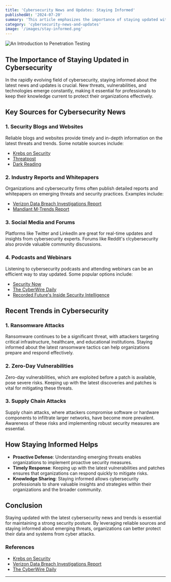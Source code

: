 ```yaml
---
title: 'Cybersecurity News and Updates: Staying Informed'
publishedAt: '2024-07-20'
summary: 'This article emphasizes the importance of staying updated with cybersecurity news, covering key sources, recent trends, and how staying informed helps protect against threats.'
category: 'cybersecurity-news-and-updates'
image: '/images/stay-informed.png'
---
```



<Image
  src="/images/stay-informed.png"
  alt="An Introduction to Penetration Testing"
  width={400}
  height={400}
  className="w-400 h-400 mb-4 rounded-xl"
/>

## The Importance of Staying Updated in Cybersecurity

In the rapidly evolving field of cybersecurity, staying informed about the latest news and updates is crucial. New threats, vulnerabilities, and technologies emerge constantly, making it essential for professionals to keep their knowledge current to protect their organizations effectively.

## Key Sources for Cybersecurity News

### 1. **Security Blogs and Websites**

Reliable blogs and websites provide timely and in-depth information on the latest threats and trends. Some notable sources include:

- [Krebs on Security](https://krebsonsecurity.com/)
- [Threatpost](https://threatpost.com/)
- [Dark Reading](https://www.darkreading.com/)

### 2. **Industry Reports and Whitepapers**

Organizations and cybersecurity firms often publish detailed reports and whitepapers on emerging threats and security practices. Examples include:

- [Verizon Data Breach Investigations Report](https://www.verizon.com/business/resources/reports/dbir/)
- [Mandiant M-Trends Report](https://www.mandiant.com/resources/m-trends)

### 3. **Social Media and Forums**

Platforms like Twitter and LinkedIn are great for real-time updates and insights from cybersecurity experts. Forums like Reddit's r/cybersecurity also provide valuable community discussions.

### 4. **Podcasts and Webinars**

Listening to cybersecurity podcasts and attending webinars can be an efficient way to stay updated. Some popular options include:

- [Security Now](https://www.grc.com/securitynow.htm)
- [The CyberWire Daily](https://thecyberwire.com/podcasts/daily-podcast)
- [Recorded Future's Inside Security Intelligence](https://www.recordedfuture.com/resources/podcast/)

## Recent Trends in Cybersecurity

### 1. **Ransomware Attacks**

Ransomware continues to be a significant threat, with attackers targeting critical infrastructure, healthcare, and educational institutions. Staying informed about the latest ransomware tactics can help organizations prepare and respond effectively.

### 2. **Zero-Day Vulnerabilities**

Zero-day vulnerabilities, which are exploited before a patch is available, pose severe risks. Keeping up with the latest discoveries and patches is vital for mitigating these threats.

### 3. **Supply Chain Attacks**

Supply chain attacks, where attackers compromise software or hardware components to infiltrate larger networks, have become more prevalent. Awareness of these risks and implementing robust security measures are essential.

## How Staying Informed Helps

- **Proactive Defense**: Understanding emerging threats enables organizations to implement proactive security measures.
- **Timely Response**: Keeping up with the latest vulnerabilities and patches ensures that organizations can respond quickly to mitigate risks.
- **Knowledge Sharing**: Staying informed allows cybersecurity professionals to share valuable insights and strategies within their organizations and the broader community.

## Conclusion

Staying updated with the latest cybersecurity news and trends is essential for maintaining a strong security posture. By leveraging reliable sources and staying informed about emerging threats, organizations can better protect their data and systems from cyber attacks.

### References

- [Krebs on Security](https://krebsonsecurity.com/)
- [Verizon Data Breach Investigations Report](https://www.verizon.com/business/resources/reports/dbir/)
- [The CyberWire Daily](https://thecyberwire.com/podcasts/daily-podcast)

---
